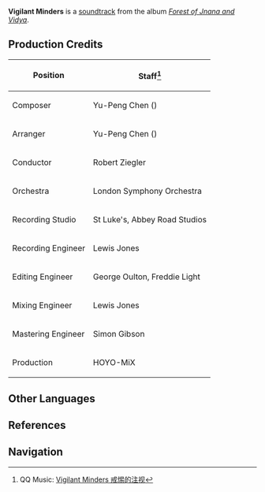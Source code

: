 {{Soundtrack Infobox
|title          =
|image          = Forest of Jnana and Vidya.png
|album          = Forest of Jnana and Vidya
|disc           = 1
|number         = 23
|featured       =
|featured2      =
|featured3      =
|featured_disc  =
|featured_disc2 =
|featured_disc3 =
|youtube_id     = XgaoXVIFs7o
|spotify_id     = 1hpsgR2icrMYXJixyXDHug
|played_in      = Caravan Ribat
|during         = [[Caravan Ribat]] (Night)
|domain         =
|previous       = In Yonder Ribat
|next           = Forest in the Light
}}
'''Vigilant Minders''' is a [[soundtrack]] from the album ''[[Forest of Jnana and Vidya]]''.

==Production Credits==
{| class="wikitable" style="text-align:left; height:0.5em"
! Position
! Staff<ref>QQ Music: [https://y.qq.com/n/ryqq/songDetail/004VOEEw47B3Mu Vigilant Minders 戒惕的注视]</ref>
|-
! Composer
| Yu-Peng Chen ({{zh|陈致逸}})
|-
! Arranger
| Yu-Peng Chen ({{zh|陈致逸}})
|-
! Conductor
| Robert Ziegler
|-
! Orchestra
| London Symphony Orchestra
|-
! Recording Studio
| St Luke's, Abbey Road Studios
|-
! Recording Engineer
| Lewis Jones
|-
! Editing Engineer
| George Oulton, Freddie Light
|-
! Mixing Engineer
| Lewis Jones
|-
! Mastering Engineer
| Simon Gibson
|-
! Production
| HOYO-MiX
|}
<!--
==Videos==
<gallery hideaddbutton="true" captionalign="center">
</gallery>

==Trivia==
-->
==Other Languages==
{{Other Languages
|en      = Vigilant Minders
|zhs     = 戒惕的注视
|zhs_rm  = Jiètì de Zhùshì
|zht     = 戒惕的注視
|zht_rm  = Jiètì de Zhùshì
|zh_tl   = Vigilant Gaze
|ja      = 警戒の眼差し
|ja_rm   = Keikai no Manazashi
|ja_tl   = Vigilant Gaze
|tr      = 
|tr_tl   = 
|it      = 
|it_tl   = 
}}

==References==
{{Reflist}}

==Navigation==
{{Soundtrack Navbox|Forest of Jnana and Vidya}}
